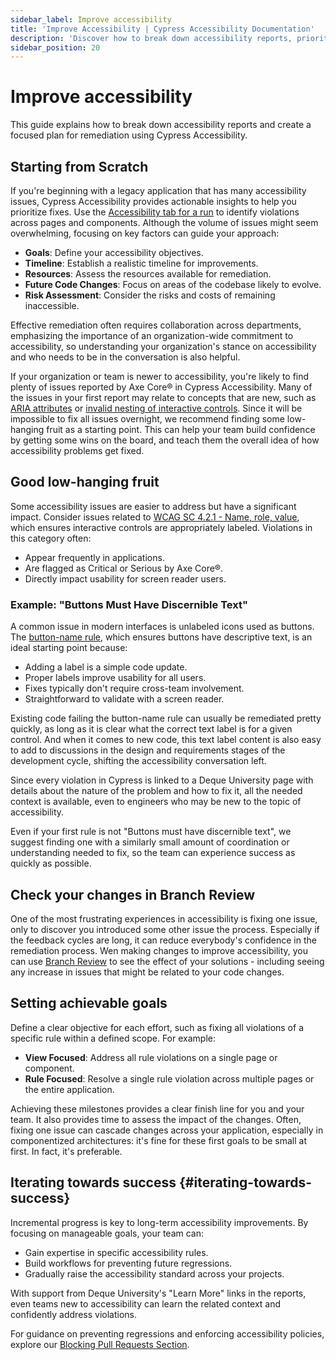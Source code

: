 ```yaml
---
sidebar_label: Improve accessibility
title: 'Improve Accessibility | Cypress Accessibility Documentation'
description: 'Discover how to break down accessibility reports, prioritize fixes, and make impactful progress toward accessible software with Cypress Accessibility.'
sidebar_position: 20
---
```


<ProductHeading product="accessibility" />

# Improve accessibility

This guide explains how to break down accessibility reports and create a focused plan for remediation using Cypress Accessibility.

<DocsImage
  src="/img/accessibility/guides/a11y-standards.png"
  alt="A list of accessibility rules where some are passing and failing. Two major sections are identified - the passing rules as 'Your current standard', and the failing rules as 'Your issues to address'. Within the failing rules list, 2 rules are called out as 'Your next tasks' because they have the smallest count of elements failing the rule."
  noBorder={true}
/>

## Starting from Scratch

If you're beginning with a legacy application that has many accessibility issues, Cypress Accessibility provides actionable insights to help you prioritize fixes. Use the [Accessibility tab for a run](/accessibility/core-concepts/run-level-reports) to identify violations across pages and components. Although the volume of issues might seem overwhelming, focusing on key factors can guide your approach:

- **Goals**: Define your accessibility objectives.
- **Timeline**: Establish a realistic timeline for improvements.
- **Resources**: Assess the resources available for remediation.
- **Future Code Changes**: Focus on areas of the codebase likely to evolve.
- **Risk Assessment**: Consider the risks and costs of remaining inaccessible.

Effective remediation often requires collaboration across departments, emphasizing the importance of an organization-wide commitment to accessibility, so understanding your organization's stance on accessibility and who needs to be in the conversation is also helpful.

If your organization or team is newer to accessibility, you're likely to find plenty of issues reported by Axe Core® in Cypress Accessibility. Many of the issues in your first report may relate to concepts that are new, such as [ARIA attributes](https://developer.mozilla.org/en-US/docs/Web/Accessibility/ARIA) or [invalid nesting of interactive controls](https://dequeuniversity.com/rules/axe/4.2/nested-interactive). Since it will be impossible to fix all issues overnight, we recommend finding some low-hanging fruit as a starting point. This can help your team build confidence by getting some wins on the board, and teach them the overall idea of how accessibility problems get fixed.

## Good low-hanging fruit

Some accessibility issues are easier to address but have a significant impact. Consider issues related to [WCAG SC 4.2.1 \- Name, role, value](https://www.w3.org/WAI/WCAG21/Understanding/name-role-value.html), which ensures interactive controls are appropriately labeled. Violations in this category often:

- Appear frequently in applications.
- Are flagged as Critical or Serious by Axe Core®.
- Directly impact usability for screen reader users.

### Example: "Buttons Must Have Discernible Text"

A common issue in modern interfaces is unlabeled icons used as buttons. The [button-name rule](https://dequeuniversity.com/rules/axe/4.7/button-name), which ensures buttons have descriptive text, is an ideal starting point because:

- Adding a label is a simple code update.
- Proper labels improve usability for all users.
- Fixes typically don't require cross-team involvement.
- Straightforward to validate with a screen reader.

Existing code failing the button-name rule can usually be remediated pretty quickly, as long as it is clear what the correct text label is for a given control. And when it comes to new code, this text label content is also easy to add to discussions in the design and requirements stages of the development cycle, shifting the accessibility conversation left.

Since every violation in Cypress is linked to a Deque University page with details about the nature of the problem and how to fix it, all the needed context is available, even to engineers who may be new to the topic of accessibility.

Even if your first rule is not "Buttons must have discernible text", we suggest finding one with a similarly small amount of coordination or understanding needed to fix, so the team can experience success as quickly as possible.

## Check your changes in Branch Review

One of the most frustrating experiences in accessibility is fixing one issue, only to discover you introduced some other issue the process. Especially if the feedback cycles are long, it can reduce everybody's confidence in the remediation process. Wen making changes to improve accessibility, you can use [Branch Review](/cloud/features/branch-review#Getting-Started) to see the effect of your solutions - including seeing any increase in issues that might be related to your code changes.


## Setting achievable goals

Define a clear objective for each effort, such as fixing all violations of a specific rule within a defined scope. For example:

- **View Focused**: Address all rule violations on a single page or component.
- **Rule Focused**: Resolve a single rule violation across multiple pages or the entire application.

Achieving these milestones provides a clear finish line for you and your team. It also provides time to assess the impact of the changes. Often, fixing one issue can cascade changes across your application, especially in componentized architectures: it's fine for these first goals to be small at first. In fact, it's preferable.

## Iterating towards success {#iterating-towards-success}

Incremental progress is key to long-term accessibility improvements. By focusing on manageable goals, your team can:

- Gain expertise in specific accessibility rules.
- Build workflows for preventing future regressions.
- Gradually raise the accessibility standard across your projects.

With support from Deque University's "Learn More" links in the reports, even teams new to accessibility can learn the related context and confidently address violations.

For guidance on preventing regressions and enforcing accessibility policies, explore our [Blocking Pull Requests Section](/accessibility/guides/block-pull-requests).
